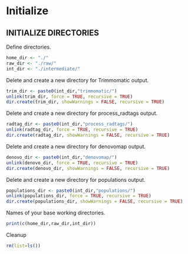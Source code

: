 # Initialize

## INITIALIZE DIRECTORIES

Define directories.

```r
home_dir <- "./"
raw_dir <- "./raw/"
int_dir <- "./intermediate/"
```

Delete and create a new directory for Trimmomatic output.

```r
trim_dir <- paste0(int_dir,"trimmomatic/")
unlink(trim_dir, force = TRUE, recursive = TRUE)
dir.create(trim_dir, showWarnings = FALSE, recursive = TRUE)
```

Delete and create a new directory for process_radtags output.

```r
radtag_dir <- paste0(int_dir,"process_radtags/")
unlink(radtag_dir, force = TRUE, recursive = TRUE)
dir.create(radtag_dir, showWarnings = FALSE, recursive = TRUE)
```

Delete and create a new directory for denovomap output.

```r
denovo_dir <- paste0(int_dir,"denovomap/")
unlink(denovo_dir, force = TRUE, recursive = TRUE)
dir.create(denovo_dir, showWarnings = FALSE, recursive = TRUE)
```

Delete and create a new directory for populations output.

```r
populations_dir <- paste0(int_dir,"populations/")
unlink(populations_dir, force = TRUE, recursive = TRUE)
dir.create(populations_dir, showWarnings = FALSE, recursive = TRUE)
```

Names of your base working directories.

```r
print(c(home_dir,raw_dir,int_dir))
```

Cleanup

```r
rm(list=ls())
```

